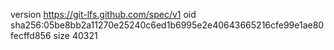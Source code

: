 version https://git-lfs.github.com/spec/v1
oid sha256:05be8bb2a11270e25240c6ed1b6995e2e40643665216cfe99e1ae80fecffd856
size 40321
